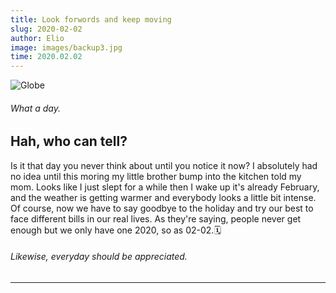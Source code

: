 ```yaml
---
title: Look forwords and keep moving
slug: 2020-02-02
author: Elio
image: images/backup3.jpg
time: 2020.02.02
---
```


![Globe](images/backup3.jpg)

###### What a day.

## Hah, who can tell?

Is it that day you never think about until you notice it now? I absolutely had no idea until this moring my little brother bump into the kitchen told my mom.
Looks like I just slept for a while then I wake up it's already February, and the weather is getting warmer and everybody looks a little bit intense.
Of course, now we have to say goodbye to the holiday and try our best to face different bills in our real lives. As they're saying, people never get enough but we only have one 2020, so as 02-02.🗓

###### Likewise, everyday should be appreciated.

---
